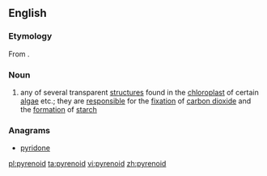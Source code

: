 ==English==

===Etymology===
From {{suffix|pyrene|oid}}.

===Noun===
{{wikipedia}}
{{en-noun}}

# {{biology}} any of several transparent [[structure]]s found in the [[chloroplast]] of certain [[algae]] etc.; they are [[responsible]] for the [[fixation]] of [[carbon dioxide]] and the [[formation]] of [[starch]]

===Anagrams===
* [[pyridone#English|pyridone]]

[[pl:pyrenoid]]
[[ta:pyrenoid]]
[[vi:pyrenoid]]
[[zh:pyrenoid]]